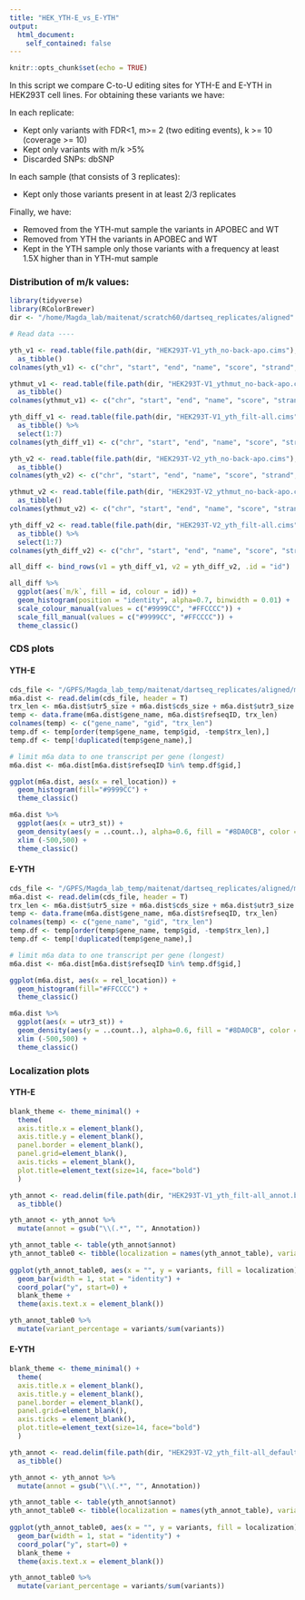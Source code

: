 ```yaml
---
title: "HEK_YTH-E_vs_E-YTH"
output:
  html_document:
    self_contained: false
---
```


```r
knitr::opts_chunk$set(echo = TRUE)
```

In this script we compare C-to-U editing sites for YTH-E and E-YTH in HEK293T cell lines. 
For obtaining these variants we have:

In each replicate:

- Kept only variants with FDR<1, m>= 2 (two editing events), k >= 10 (coverage >= 10)
- Kept only variants with m/k >5%
- Discarded SNPs: dbSNP

In each sample (that consists of 3 replicates):

- Kept only those variants present in at least 2/3 replicates

Finally, we have:

- Removed from the YTH-mut sample the variants in APOBEC and WT
- Removed from YTH the variants in APOBEC and WT
- Kept in the YTH sample only those variants with a frequency at least 1.5X higher than in YTH-mut sample

### Distribution of m/k values:

```r
library(tidyverse)
library(RColorBrewer)
dir <- "/home/Magda_lab/maitenat/scratch60/dartseq_replicates/aligned"

# Read data ----

yth_v1 <- read.table(file.path(dir, "HEK293T-V1_yth_no-back-apo.cims"), header = FALSE) %>%
  as_tibble()
colnames(yth_v1) <- c("chr", "start", "end", "name", "score", "strand", "m/k")

ythmut_v1 <- read.table(file.path(dir, "HEK293T-V1_ythmut_no-back-apo.cims"), header = FALSE) %>%
  as_tibble()
colnames(ythmut_v1) <- c("chr", "start", "end", "name", "score", "strand", "m/k")

yth_diff_v1 <- read.table(file.path(dir, "HEK293T-V1_yth_filt-all.cims"), header = FALSE, fill = TRUE) %>%
  as_tibble() %>%
  select(1:7)
colnames(yth_diff_v1) <- c("chr", "start", "end", "name", "score", "strand", "m/k")

```


```r
yth_v2 <- read.table(file.path(dir, "HEK293T-V2_yth_no-back-apo.cims"), header = FALSE) %>%
  as_tibble()
colnames(yth_v2) <- c("chr", "start", "end", "name", "score", "strand", "m/k")

ythmut_v2 <- read.table(file.path(dir, "HEK293T-V2_ythmut_no-back-apo.cims"), header = FALSE) %>%
  as_tibble()
colnames(ythmut_v2) <- c("chr", "start", "end", "name", "score", "strand", "m/k")

yth_diff_v2 <- read.table(file.path(dir, "HEK293T-V2_yth_filt-all.cims"), header = FALSE, fill = TRUE) %>%
  as_tibble() %>%
  select(1:7)
colnames(yth_diff_v2) <- c("chr", "start", "end", "name", "score", "strand", "m/k")
```

```r
all_diff <- bind_rows(v1 = yth_diff_v1, v2 = yth_diff_v2, .id = "id")

all_diff %>%
  ggplot(aes(`m/k`, fill = id, colour = id)) +
  geom_histogram(position = "identity", alpha=0.7, binwidth = 0.01) +
  scale_colour_manual(values = c("#9999CC", "#FFCCCC")) +
  scale_fill_manual(values = c("#9999CC", "#FFCCCC")) +
  theme_classic() 

```

### CDS plots

#### YTH-E

```r
cds_file <- "/GPFS/Magda_lab_temp/maitenat/dartseq_replicates/aligned/metaplotR/HEK293T-V1_yth_filt-all.dist.measures.txt"
m6a.dist <- read.delim(cds_file, header = T)
trx_len <- m6a.dist$utr5_size + m6a.dist$cds_size + m6a.dist$utr3_size # Determine transcript length
temp <- data.frame(m6a.dist$gene_name, m6a.dist$refseqID, trx_len)
colnames(temp) <- c("gene_name", "gid", "trx_len") 
temp.df <- temp[order(temp$gene_name, temp$gid, -temp$trx_len),]
temp.df <- temp[!duplicated(temp$gene_name),]

# limit m6a data to one transcript per gene (longest)
m6a.dist <- m6a.dist[m6a.dist$refseqID %in% temp.df$gid,]

ggplot(m6a.dist, aes(x = rel_location)) +
  geom_histogram(fill="#9999CC") +
  theme_classic()

m6a.dist %>%
  ggplot(aes(x = utr3_st)) +
  geom_density(aes(y = ..count..), alpha=0.6, fill = "#8DA0CB", color = "#8DA0CB") +
  xlim (-500,500) +
  theme_classic()
```

#### E-YTH

```r
cds_file <- "/GPFS/Magda_lab_temp/maitenat/dartseq_replicates/aligned/metaplotR/HEK293T-V2_yth_filt-all.dist.measures.txt"
m6a.dist <- read.delim(cds_file, header = T)
trx_len <- m6a.dist$utr5_size + m6a.dist$cds_size + m6a.dist$utr3_size # Determine transcript length
temp <- data.frame(m6a.dist$gene_name, m6a.dist$refseqID, trx_len)
colnames(temp) <- c("gene_name", "gid", "trx_len") 
temp.df <- temp[order(temp$gene_name, temp$gid, -temp$trx_len),]
temp.df <- temp[!duplicated(temp$gene_name),]

# limit m6a data to one transcript per gene (longest)
m6a.dist <- m6a.dist[m6a.dist$refseqID %in% temp.df$gid,]

ggplot(m6a.dist, aes(x = rel_location)) +
  geom_histogram(fill="#FFCCCC") +
  theme_classic()

m6a.dist %>%
  ggplot(aes(x = utr3_st)) +
  geom_density(aes(y = ..count..), alpha=0.6, fill = "#8DA0CB", color = "#8DA0CB") +
  xlim (-500,500) +
  theme_classic()

```

### Localization plots

#### YTH-E

```r
blank_theme <- theme_minimal() +
  theme(
  axis.title.x = element_blank(),
  axis.title.y = element_blank(),
  panel.border = element_blank(),
  panel.grid=element_blank(),
  axis.ticks = element_blank(),
  plot.title=element_text(size=14, face="bold")
  )

yth_annot <- read.delim(file.path(dir, "HEK293T-V1_yth_filt-all_annot.bed"), header = TRUE, sep = "\t") %>%
  as_tibble()

yth_annot <- yth_annot %>%
  mutate(annot = gsub("\\(.*", "", Annotation))

yth_annot_table <- table(yth_annot$annot)
yth_annot_table0 <- tibble(localization = names(yth_annot_table), variants = as.numeric(yth_annot_table))
  
ggplot(yth_annot_table0, aes(x = "", y = variants, fill = localization)) +
  geom_bar(width = 1, stat = "identity") + 
  coord_polar("y", start=0) +
  blank_theme +
  theme(axis.text.x = element_blank())

yth_annot_table0 %>%
  mutate(variant_percentage = variants/sum(variants))
```

#### E-YTH

```r
blank_theme <- theme_minimal() +
  theme(
  axis.title.x = element_blank(),
  axis.title.y = element_blank(),
  panel.border = element_blank(),
  panel.grid=element_blank(),
  axis.ticks = element_blank(),
  plot.title=element_text(size=14, face="bold")
  )

yth_annot <- read.delim(file.path(dir, "HEK293T-V2_yth_filt-all_default_annot.bed"), header = TRUE, sep = "\t") %>%
  as_tibble()

yth_annot <- yth_annot %>%
  mutate(annot = gsub("\\(.*", "", Annotation))

yth_annot_table <- table(yth_annot$annot)
yth_annot_table0 <- tibble(localization = names(yth_annot_table), variants = as.numeric(yth_annot_table))
  
ggplot(yth_annot_table0, aes(x = "", y = variants, fill = localization)) +
  geom_bar(width = 1, stat = "identity") + 
  coord_polar("y", start=0) +
  blank_theme +
  theme(axis.text.x = element_blank())

yth_annot_table0 %>%
  mutate(variant_percentage = variants/sum(variants))

```